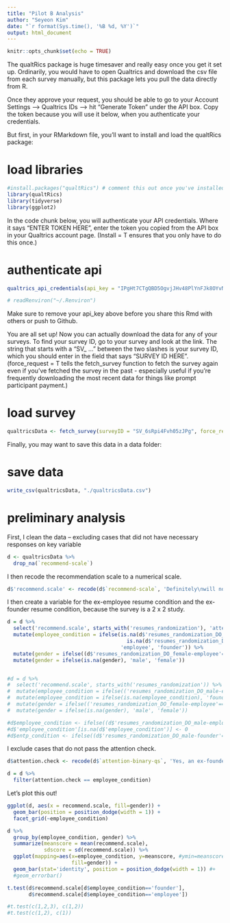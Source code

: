 ```yaml
---
title: "Pilot B Analysis"
author: "Seyeon Kim"
date: "`r format(Sys.time(), '%B %d, %Y')`"
output: html_document
---
```


```r
knitr::opts_chunk$set(echo = TRUE)
```

The qualtRics package is huge timesaver and really easy once you get it set up. Ordinarily, you would have to open Qualtrics and download the csv file from each survey manually, but this package lets you pull the data directly from R.


Once they approve your request, you should be able to go to your Account Settings --> Qualtrics IDs --> hit "Generate Token" under the API box. Copy the token because you will use it below, when you authenticate your credentials.

But first, in your RMarkdown file, you'll want to install and load the qualtRics package:

# load libraries
```r
#install.packages("qualtRics") # comment this out once you've installed
library(qualtRics)
library(tidyverse)
library(ggplot2)
```

In the code chunk below, you will authenticate your API credentials. Where it says "ENTER TOKEN HERE", enter the token you copied from the API box in your Qualtrics account page. (Install = T ensures that you only have to do this once.)

# authenticate api 
```r
qualtrics_api_credentials(api_key = "IPgHt7CTgQBD5OgvjJHv48PlYnFJk8OYvNq8miJp", base_url = "stanforduniversity.ca1.qualtrics.com", install = T, overwrite = TRUE)

# readRenviron("~/.Renviron")
```
Make sure to remove your api_key above before you share this Rmd with others or push to Github.

You are all set up! Now you can actually download the data for any of your surveys. To find your survey ID, go to your survey and look at the link. The string that starts with a "SV_ ..." between the two slashes is your survey ID, which you should enter in the field that says "SURVEY ID HERE". (force_request = T tells the fetch_survey function to fetch the survey again even if you've fetched the survey in the past - especially useful if you're frequently downloading the most recent data for things like prompt participant payment.)

# load survey
```r
qualtricsData <- fetch_survey(surveyID = "SV_6sRpi4Fvh05zJPg", force_request = T)
```

Finally, you may want to save this data in a data folder:

# save data
```r
write_csv(qualtricsData, "./qualtricsData.csv")
```

# preliminary analysis

First, I clean the data -- excluding cases that did not have necessary responses on key variable

```r
d <- qualtricsData %>% 
  drop_na(`recommend-scale`)
```


I then recode the recommendation scale to a numerical scale. 

```r
d$'recommend.scale' <- recode(d$`recommend-scale`, 'Definitely\nwill not recommend'= 1,'Not very probably recommend' = 2, 'Probably not recommend' = 3, 'Might or\nmight not recommend' = 4, 'Probably recommend' = 5, 'Very probably recommend' =6, 'Definitely will recommend' = 7)
```

I then create a variable for the ex-employee resume condition and the ex-founder resume condition, because the survey is a 2 x 2 study.

```r
d = d %>%
  select('recommend.scale', starts_with('resumes_randomization'), 'attention-binary-qs') %>%
  mutate(employee_condition = ifelse(is.na(d$'resumes_randomization_DO_male-employee')== FALSE | 
                                       is.na(d$'resumes_randomization_DO_female-employee')==FALSE, 
                                     'employee', 'founder')) %>% 
  mutate(gender = ifelse((d$'resumes_randomization_DO_female-employee'==1) | (d$'resumes_randomization_DO_female-founder'==1), 'female', 'male')) %>%
  mutate(gender = ifelse(is.na(gender), 'male', 'female'))


#d = d %>%
#  select('recommend.scale', starts_with('resumes_randomization')) %>%
#  mutate(employee_condition = ifelse(('resumes_randomization_DO_male-employee'==1) | ('resumes_randomization_DO_female-employee'==1), 'employee', 'founder')) %>%
#  mutate(employee_condition = ifelse(is.na(employee_condition), 'founder', employee_condition)) %>%
#  mutate(gender = ifelse(('resumes_randomization_DO_female-employee'==1) | ('resumes_randomization_DO_female-founder'==1), 'female', 'male')) %>%
#  mutate(gender = ifelse(is.na(gender), 'male', 'female'))

#d$employee_condition <- ifelse((d$'resumes_randomization_DO_male-employee'==1 | d$'resumes_randomization_DO_female-employee' ==1), '1', '0')
#d$'employee_condition'[is.na(d$'employee_condition')] <- 0
#d$entp_condition <- ifelse((d$'resumes_randomization_DO_male-founder'==1 | d$'resumes_randomization_DO_female-founder' ==1), '1', '0')
```

I exclude cases that do not pass the attention check. 

```r

d$attention.check <- recode(d$`attention-binary-qs`, 'Yes, an ex-founder'= "founder",'No, not an ex-founder' = 'employee')

d = d %>% 
  filter(attention.check == employee_condition)
```

Let's plot this out!
```r
ggplot(d, aes(x = recommend.scale, fill=gender)) +
  geom_bar(position = position_dodge(width = 1)) +
  facet_grid(~employee_condition)
```
```r
d %>%
  group_by(employee_condition, gender) %>%
  summarize(meanscore = mean(recommend.scale),
            sdscore = sd(recommend.scale)) %>%
  ggplot(mapping=aes(x=employee_condition, y=meanscore, #ymin=meanscore-sd, ymax=meanscore+sd,
                     fill=gender)) +
  geom_bar(stat='identity', position = position_dodge(width = 1)) #+
  #geom_errorbar()
```

```r
t.test(d$recommend.scale[d$employee_condition=='founder'], 
       d$recommend.scale[d$employee_condition=='employee'])

#t.test(c(1,2,3), c(1,2))
#t.test(c(1,2), c(1))

```

